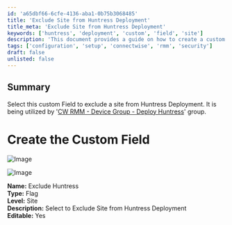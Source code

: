 ```yaml
---
id: 'a65dbf66-6cfe-4136-aba1-0b75b3068485'
title: 'Exclude Site from Huntress Deployment'
title_meta: 'Exclude Site from Huntress Deployment'
keywords: ['huntress', 'deployment', 'custom', 'field', 'site']
description: 'This document provides a guide on how to create a custom field that allows you to exclude a site from Huntress Deployment, which is useful for managing device groups in ConnectWise RMM.'
tags: ['configuration', 'setup', 'connectwise', 'rmm', 'security']
draft: false
unlisted: false
---
```

## Summary

Select this custom Field to exclude a site from Huntress Deployment. It is being utilized by '[CW RMM - Device Group - Deploy Huntress](https://proval.itglue.com/DOC-5078775-15302736)' group.

# Create the Custom Field

![Image](../../../static/img/Exclude-Huntress/image_1.png)

![Image](../../../static/img/Exclude-Huntress/image_2.png)

**Name:** Exclude Huntress  
**Type:** Flag  
**Level:** Site  
**Description:** Select to Exclude Site from Huntress Deployment  
**Editable:** Yes  












